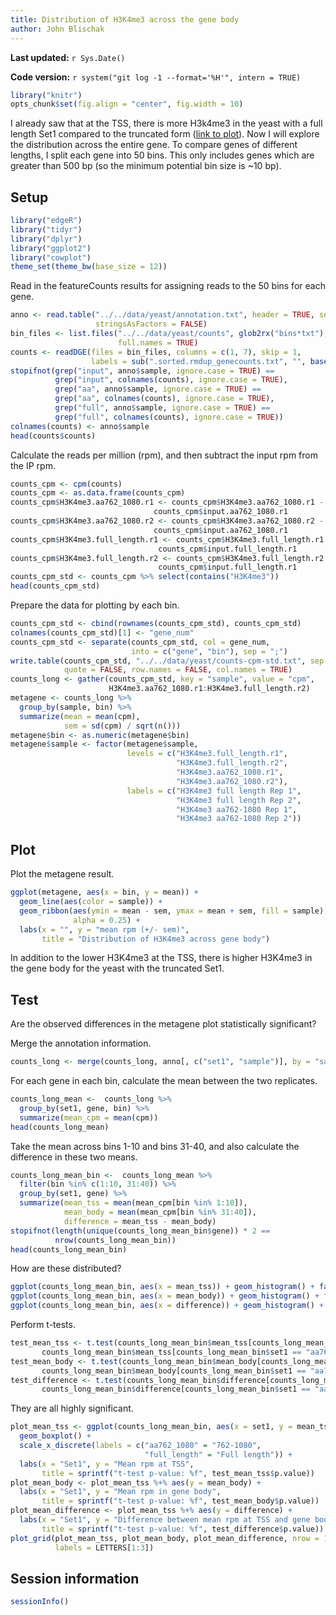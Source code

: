 ```yaml
---
title: Distribution of H3K4me3 across the gene body
author: John Blischak
---
```


**Last updated:** `r Sys.Date()`

**Code version:** `r system("git log -1 --format='%H'", intern = TRUE)`

```r
library("knitr")
opts_chunk$set(fig.align = "center", fig.width = 10)
```

I already saw that at the TSS, there is more H3k4me3 in the yeast with a full length Set1 compared to the truncated form ([link to plot][tss-meta]).
Now I will explore the distribution across the entire gene.
To compare genes of different lengths, I split each gene into 50 bins.
This only includes genes which are greater than 500 bp (so the minimum potential bin size is ~10 bp).

[tss-meta]: exploration.html#comparing-ip-to-input

## Setup

```r
library("edgeR")
library("tidyr")
library("dplyr")
library("ggplot2")
library("cowplot")
theme_set(theme_bw(base_size = 12))
```

Read in the featureCounts results for assigning reads to the 50 bins for each gene.

```r
anno <- read.table("../../data/yeast/annotation.txt", header = TRUE, sep = "\t",
                   stringsAsFactors = FALSE)
bin_files <- list.files("../../data/yeast/counts", glob2rx("bins*txt"),
                        full.names = TRUE)
counts <- readDGE(files = bin_files, columns = c(1, 7), skip = 1,
                  labels = sub(".sorted.rmdup_genecounts.txt", "", basename(bin_files)))
stopifnot(grep("input", anno$sample, ignore.case = TRUE) ==
          grep("input", colnames(counts), ignore.case = TRUE),
          grep("aa", anno$sample, ignore.case = TRUE) ==
          grep("aa", colnames(counts), ignore.case = TRUE),
          grep("full", anno$sample, ignore.case = TRUE) ==
          grep("full", colnames(counts), ignore.case = TRUE))
colnames(counts) <- anno$sample
head(counts$counts)
```

Calculate the reads per million (rpm),
and then subtract the input rpm from the IP rpm.

```r
counts_cpm <- cpm(counts)
counts_cpm <- as.data.frame(counts_cpm)
counts_cpm$H3K4me3.aa762_1080.r1 <- counts_cpm$H3K4me3.aa762_1080.r1 -
                                counts_cpm$input.aa762_1080.r1
counts_cpm$H3K4me3.aa762_1080.r2 <- counts_cpm$H3K4me3.aa762_1080.r2 -
                                counts_cpm$input.aa762_1080.r1
counts_cpm$H3K4me3.full_length.r1 <- counts_cpm$H3K4me3.full_length.r1 -
                                 counts_cpm$input.full_length.r1
counts_cpm$H3K4me3.full_length.r2 <- counts_cpm$H3K4me3.full_length.r2 -
                                 counts_cpm$input.full_length.r1
counts_cpm_std <- counts_cpm %>% select(contains("H3K4me3"))
head(counts_cpm_std)
```

Prepare the data for plotting by each bin.

```r
counts_cpm_std <- cbind(rownames(counts_cpm_std), counts_cpm_std)
colnames(counts_cpm_std)[1] <- "gene_num"
counts_cpm_std <- separate(counts_cpm_std, col = gene_num,
                           into = c("gene", "bin"), sep = ";")
write.table(counts_cpm_std, "../../data/yeast/counts-cpm-std.txt", sep = "\t",
            quote = FALSE, row.names = FALSE, col.names = TRUE)
counts_long <- gather(counts_cpm_std, key = "sample", value = "cpm",
                      H3K4me3.aa762_1080.r1:H3K4me3.full_length.r2)
metagene <- counts_long %>%
  group_by(sample, bin) %>%
  summarize(mean = mean(cpm),
            sem = sd(cpm) / sqrt(n()))
metagene$bin <- as.numeric(metagene$bin)
metagene$sample <- factor(metagene$sample,
                          levels = c("H3K4me3.full_length.r1",
                                     "H3K4me3.full_length.r2",
                                     "H3K4me3.aa762_1080.r1",
                                     "H3K4me3.aa762_1080.r2"),
                          labels = c("H3K4me3 full length Rep 1",
                                     "H3K4me3 full length Rep 2",
                                     "H3K4me3 aa762-1080 Rep 1",
                                     "H3K4me3 aa762-1080 Rep 2"))
```

## Plot

Plot the metagene result.

```r
ggplot(metagene, aes(x = bin, y = mean)) +
  geom_line(aes(color = sample)) +
  geom_ribbon(aes(ymin = mean - sem, ymax = mean + sem, fill = sample),
              alpha = 0.25) +
  labs(x = "", y = "mean rpm (+/- sem)",
       title = "Distribution of H3K4me3 across gene body")
```

In addition to the lower H3K4me3 at the TSS, there is higher H3K4me3 in the gene body for the yeast with the truncated Set1.

## Test

Are the observed differences in the metagene plot statistically significant?

Merge the annotation information.

```r
counts_long <- merge(counts_long, anno[, c("set1", "sample")], by = "sample")
```

For each gene in each bin, calculate the mean between the two replicates.

```r
counts_long_mean <-  counts_long %>%
  group_by(set1, gene, bin) %>%
  summarize(mean_cpm = mean(cpm))
head(counts_long_mean)
```

Take the mean across bins 1-10 and bins 31-40, and also calculate the difference in these two means.

```r
counts_long_mean_bin <-  counts_long_mean %>%
  filter(bin %in% c(1:10, 31:40)) %>%
  group_by(set1, gene) %>%
  summarize(mean_tss = mean(mean_cpm[bin %in% 1:10]),
            mean_body = mean(mean_cpm[bin %in% 31:40]),
            difference = mean_tss - mean_body)
stopifnot(length(unique(counts_long_mean_bin$gene)) * 2 ==
          nrow(counts_long_mean_bin))
head(counts_long_mean_bin)
```

How are these distributed?

```r
ggplot(counts_long_mean_bin, aes(x = mean_tss)) + geom_histogram() + facet_wrap(~set1)
ggplot(counts_long_mean_bin, aes(x = mean_body)) + geom_histogram() + facet_wrap(~set1)
ggplot(counts_long_mean_bin, aes(x = difference)) + geom_histogram() + facet_wrap(~set1)
```

Perform t-tests.

```r
test_mean_tss <- t.test(counts_long_mean_bin$mean_tss[counts_long_mean_bin$set1 == "full_length"],
       counts_long_mean_bin$mean_tss[counts_long_mean_bin$set1 == "aa762_1080"])
test_mean_body <- t.test(counts_long_mean_bin$mean_body[counts_long_mean_bin$set1 == "full_length"],
       counts_long_mean_bin$mean_body[counts_long_mean_bin$set1 == "aa762_1080"])
test_difference <- t.test(counts_long_mean_bin$difference[counts_long_mean_bin$set1 == "full_length"],
       counts_long_mean_bin$difference[counts_long_mean_bin$set1 == "aa762_1080"])
```

They are all highly significant.

```r
plot_mean_tss <- ggplot(counts_long_mean_bin, aes(x = set1, y = mean_tss)) +
  geom_boxplot() +
  scale_x_discrete(labels = c("aa762_1080" = "762-1080",
                              "full_length" = "Full length")) +
  labs(x = "Set1", y = "Mean rpm at TSS",
       title = sprintf("t-test p-value: %f", test_mean_tss$p.value))
plot_mean_body <- plot_mean_tss %+% aes(y = mean_body) +
  labs(x = "Set1", y = "Mean rpm in gene body",
       title = sprintf("t-test p-value: %f", test_mean_body$p.value))
plot_mean_difference <- plot_mean_tss %+% aes(y = difference) +
  labs(x = "Set1", y = "Difference between mean rpm at TSS and gene body",
       title = sprintf("t-test p-value: %f", test_difference$p.value))
plot_grid(plot_mean_tss, plot_mean_body, plot_mean_difference, nrow = 1,
          labels = LETTERS[1:3])
```

## Session information

```r
sessionInfo()
```
